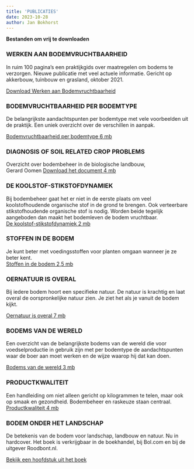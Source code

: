 ```yaml
---
title: 'PUBLICATIES'
date: 2023-10-28
author: Jan Bokhorst
---
```





**Bestanden om vrij te downloaden**    

### WERKEN AAN BODEMVRUCHTBAARHEID


In ruim 100 pagina's een praktijkgids over maatregelen om bodems te verzorgen. Nieuwe publicatie met veel actuele informatie. Gericht op akkerbouw, tuinbouw en grasland, oktober 2021.

[Download Werken aan Bodemvruchtbaarheid](../files/Werken%20aan%20bodemvruchtbaarheid%20okt%202021.pdf)




### BODEMVRUCHTBAARHEID PER BODEMTYPE


De belangrijkste aandachtspunten per bodemtype met vele voorbeelden uit de praktijk. Een uniek overzicht over de verschillen in aanpak.




[Bodemvruchtbaarheid per bodemtype 6 mb](../files/bodemvruchtbaarheid_per_bodemtype.pdf)




### DIAGNOSIS OF SOIL RELATED CROP PROBLEMS

Overzicht over bodembeheer in de biologische landbouw,  
Gerard Oomen [Download het document 4 mb](../files/diagnosis%20soil%20related%20crop%20problems%20%202020%20%281%29.pdf)






### DE KOOLSTOF-STIKSTOFDYNAMIEK

Bij bodembeheer gaat het er niet in de eerste plaats om veel koolstofhoudende organische stof in de grond te brengen. Ook verteerbare stikstofhoudende organische stof is nodig. Worden beide tegelijk aangeboden dan maakt het bodemleven de bodem vruchtbaar.  
[De koolstof-stikstofdynamiek 2 mb](../files/koolstof_stikstof_dynamiek.pdf)







### STOFFEN IN DE BODEM

Je kunt beter met voedingsstoffen voor planten omgaan wanneer je ze beter kent.  
[Stoffen in de bodem 2,5 mb](../files/stoffen_in_de_bodem.pdf)







### OERNATUUR IS OVERAL

Bij iedere bodem hoort een specifieke natuur. De natuur is krachtig en laat overal de oorspronkelijke natuur zien. Je ziet het als je vanuit de bodem kijkt.




[Oernatuur is overal 7 mb](../files/oernatuur_is_overal.pdf)









### BODEMS VAN DE WERELD

Een overzicht van de belangrijkste bodems van de wereld die voor voedselproductie in gebruik zijn met per bodemtype de aandachtspunten waar de boer aan moet werken en de wijze waarop hij dat kan doen.




[Bodems van de wereld 3 mb](../files/bodems_van_de_wereld.pdf)









### PRODUCTKWALITEIT

Een handleiding om niet alleen gericht op kilogrammen te telen, maar ook op smaak en gezondheid. Bodembeheer en raskeuze staan centraal.   
[Productkwaliteit 4 mb](../files/productkwaliteit.pdf)







### BODEM ONDER HET LANDSCHAP

De betekenis van de bodem voor landschap, landbouw en natuur. Nu in hardcover. Het boek is verkrijgbaar in de boekhandel, bij Bol.com en bij de uitgever Roodbont.nl.






[Bekijk een hoofdstuk uit het boek](../files/Hoofdstuk%20uit%20Bodem%20onder%20het%20landschap.pdf)










